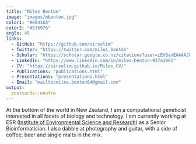 ```yaml
---
title: "Miles Benton"
image: "images/mbenton.jpg"
color1: "#00416A"
color2: "#536976"
angle: 45
links:
  - GitHub: "https://github.com/sirselim"
  - Twitter: "https://twitter.com/miles_benton"
  - Scholar: "https://scholar.google.co.nz/citations?user=iEhBavEAAAAJ&hl=en"
  - LinkedIn: "https://www.linkedin.com/in/miles-benton-937a1961"
  - CV: "https://sirselim.github.io/Miles_CV/"
  - Publications: "publications.html"
  - Presentations: "presentations.html"
  - Email: "mailto:miles.benton84@gmail.com"
output:
  postcards::onofre
---
```


At the bottom of the world in New Zealand, I am a computational geneticist 
interested in all facets of biology and technology. I am currently working 
at ESR ([Institute of Environmental Science and Research](www.esr.cri.nz)) 
as a Senior Bioinformatician. I also dabble at photography and guitar, with 
a side of coffee, beer and single malts in the mix.
